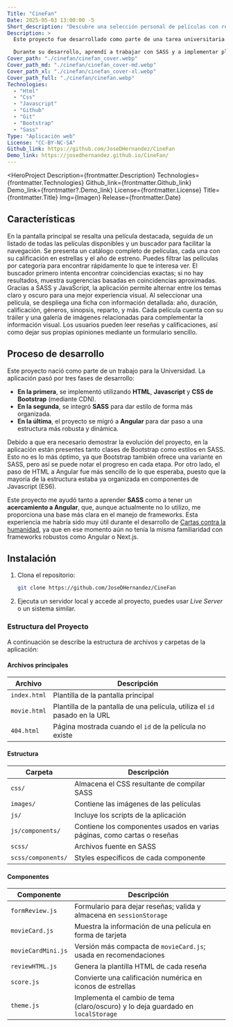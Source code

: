 ```yaml
---
Title: "CineFan"
Date: 2025-05-03 13:00:00 -5
Short_description: "Descubre una selección personal de películas con reseñas."
Description: >
  Este proyecto fue desarrollado como parte de una tarea universitaria. Consiste en una página de reseñas de películas donde comparto mis favoritas. 

  Durante su desarrollo, aprendí a trabajar con SASS y a implementar placeholders visuales para mejorar la experiencia de usuario.
Cover_path: "./cinefan/cinefan_cover.webp"
Cover_path_md: "./cinefan/cinefan_cover-md.webp"
Cover_path_xl: "./cinefan/cinefan_cover-xl.webp"
Cover_path_full: "./cinefan/cinefan.webp"
Technologies:
  - "Html"
  - "Css"
  - "Javascript"
  - "Github"
  - "Git"
  - "Bootstrap"
  - "Sass"
Type: "Aplicación web"
License: "CC-BY-NC-SA"
Github_link: https://github.com/JoseDHernandez/CineFan
Demo_link: https://josedhernandez.github.io/CineFan/
---
```



<HeroProject
  Description={frontmatter.Description}
  Technologies={frontmatter.Technologies}
  Github_link={frontmatter.Github_link}
  Demo_link={frontmatter?.Demo_link}
  License={frontmatter.License}
  Title={frontmatter.Title}
  Img={Imagen}
  Release={frontmatter.Date}
></HeroProject>

## Características

<FeatureCard title="Película destacada" image={Imagen}>
  En la pantalla principal se resalta una película destacada, seguida de un
  listado de todas las películas disponibles y un buscador para facilitar la
  navegación.
</FeatureCard>

<FeatureCard title="Listado de películas" image={Image1}>
  Se presenta un catálogo completo de películas, cada una con su calificación en
  estrellas y el año de estreno.
</FeatureCard>

<FeatureCard title="Filtrado de películas" image={Image2}>
  Puedes filtrar las películas por categoría para encontrar rápidamente lo que
  te interesa ver.
</FeatureCard>

<FeatureCard title="Buscador de películas" image={Image3}>
  El buscador primero intenta encontrar coincidencias exactas; si no hay
  resultados, muestra sugerencias basadas en coincidencias aproximadas.
</FeatureCard>

<FeatureCard title="Tema oscuro" image={Image4}>
  Gracias a SASS y JavaScript, la aplicación permite alternar entre los temas
  claro y oscuro para una mejor experiencia visual.
</FeatureCard>

<FeatureCard title="Información de cada película" image={Image5}>
  Al seleccionar una película, se despliega una ficha con información detallada:
  año, duración, calificación, géneros, sinopsis, reparto, y más.
</FeatureCard>

<FeatureCard title="Tráiler y galería de fotos" image={Image6}>
  Cada película cuenta con su tráiler y una galería de imágenes relacionadas
  para complementar la información visual.
</FeatureCard>

<FeatureCard title="Reseñas" image={Image7}>
  Los usuarios pueden leer reseñas y calificaciones, así como dejar sus propias
  opiniones mediante un formulario sencillo.
</FeatureCard>

## Proceso de desarrollo

Este proyecto nació como parte de un trabajo para la Universidad. La aplicación pasó por tres fases de desarrollo:

- **En la primera**, se implementó utilizando **HTML**, **Javascript** y **CSS de Bootstrap** (mediante CDN).
- **En la segunda**, se integró **SASS** para dar estilo de forma más organizada.
- **En la última**, el proyecto se migró a **Angular** para dar paso a una estructura más robusta y dinámica.

Debido a que era necesario demostrar la evolución del proyecto, en la aplicación están presentes tanto clases de Bootstrap como estilos en SASS. Esto no es lo más óptimo, ya que Bootstrap también ofrece una variante en SASS, pero así se puede notar el progreso en cada etapa. Por otro lado, el paso de HTML a Angular fue más sencillo de lo que esperaba, puesto que la mayoría de la estructura estaba ya organizada en componentes de Javascript (ES6).

Este proyecto me ayudó tanto a aprender **SASS** como a tener un **acercamiento a Angular**, que, aunque actualmente no lo utilizo, me proporciona una base más clara en el manejo de frameworks. Esta experiencia me habría sido muy útil durante el desarrollo de [Cartas contra la humanidad](/proyectos/cards-against-humanity/), ya que en ese momento aún no tenía la misma familiaridad con frameworks robustos como Angular o Next.js.

## Instalación

1. Clona el repositorio:

   ```bash
   git clone https://github.com/JoseDHernandez/CineFan
   ```

2. Ejecuta un servidor local y accede al proyecto, puedes usar _Live Server_ o un sistema similar.

### Estructura del Proyecto

A continuación se describe la estructura de archivos y carpetas de la aplicación:

#### Archivos principales

<div class="table-responsive" >

| Archivo      | Descripción                                                                |
| ------------ | -------------------------------------------------------------------------- |
| `index.html` | Plantilla de la pantalla principal                                         |
| `movie.html` | Plantilla de la pantalla de una película, utiliza el `id` pasado en la URL |
| `404.html`   | Página mostrada cuando el `id` de la película no existe                    |

</div>

#### Estructura

<div class="table-responsive" >

| Carpeta            | Descripción                                                              |
| ------------------ | ------------------------------------------------------------------------ |
| `css/`             | Almacena el CSS resultante de compilar SASS                              |
| `images/`          | Contiene las imágenes de las películas                                   |
| `js/`              | Incluye los scripts de la aplicación                                     |
| `js/components/`   | Contiene los componentes usados en varias páginas, como cartas o reseñas |
| `scss/`            | Archivos fuente en SASS                                                  |
| `scss/components/` | Styles específicos de cada componente                                    |

</div>

#### Componentes

<div class="table-responsive" >

| Componente         | Descripción                                                                      |
| ------------------ | -------------------------------------------------------------------------------- |
| `formReview.js`    | Formulario para dejar reseñas; valida y almacena en `sessionStorage`             |
| `movieCard.js`     | Muestra la información de una película en forma de tarjeta                       |
| `movieCardMini.js` | Versión más compacta de `movieCard.js`; usada en recomendaciones                 |
| `reviewHTML.js`    | Genera la plantilla HTML de cada reseña                                          |
| `score.js`         | Convierte una calificación numérica en iconos de estrellas                       |
| `theme.js`         | Implementa el cambio de tema (claro/oscuro) y lo deja guardado en `localStorage` |

</div>

